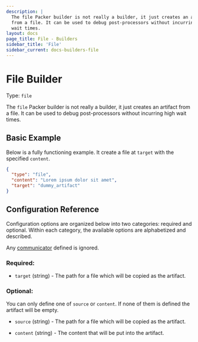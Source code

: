 ```yaml
---
description: |
  The file Packer builder is not really a builder, it just creates an artifact
  from a file. It can be used to debug post-processors without incurring high
  wait times.
layout: docs
page_title: File - Builders
sidebar_title: 'File'
sidebar_current: docs-builders-file
---
```


# File Builder

Type: `file`

The `file` Packer builder is not really a builder, it just creates an artifact
from a file. It can be used to debug post-processors without incurring high
wait times.

## Basic Example

Below is a fully functioning example. It create a file at `target` with the
specified `content`.

```json
{
  "type": "file",
  "content": "Lorem ipsum dolor sit amet",
  "target": "dummy_artifact"
}
```

## Configuration Reference

Configuration options are organized below into two categories: required and
optional. Within each category, the available options are alphabetized and
described.

Any [communicator](/docs/templates/communicator) defined is ignored.

### Required:

- `target` (string) - The path for a file which will be copied as the
  artifact.

### Optional:

You can only define one of `source` or `content`. If none of them is defined
the artifact will be empty.

- `source` (string) - The path for a file which will be copied as the
  artifact.

- `content` (string) - The content that will be put into the artifact.

